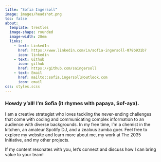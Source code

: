 ```yaml
---
title: "Sofia Ingersoll"
image: images/headshot.png
toc: false
about:
  template: trestles
  image-shape: rounded
  image-width: 20em
  links: 
    - text: LinkedIn
      href: https://www.linkedin.com/in/sofia-ingersoll-078b931b7
      icon: linkedin
    - text: Github
      icon: github
      href: https://github.com/saingersoll
    - text: Email
      href: mailto::sofia.ingersoll@outlook.com
      icon: email
css: styles.scss
---
```


### Howdy y'all! I'm Sofia (it rhymes with papaya, Sof-aya).

I am a creative strategist who loves tackling the never-ending challenges that come with coding and communicating complex information to an audience with diverse backgrounds. In my free time, I'm a chemist in the kitchen, an amateur Spotify DJ, and a zealous zumba goer. Feel free to explore my website and learn more about me, my work at The 2035 Initiative, and my other projects.

If my content resonates with you, let's connect and discuss how I can bring value to your team!
